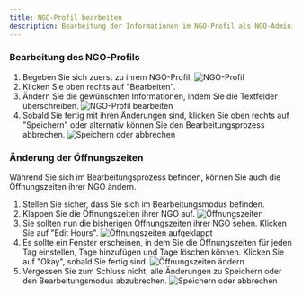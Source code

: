 ```yaml
---
title: NGO-Profil bearbeiten
description: Bearbeitung der Informationen im NGO-Profil als NGO-Administrator.
---
```


### Bearbeitung des NGO-Profils
1. Begeben Sie sich zuerst zu ihrem NGO-Profil.
![NGO-Profil](./ngoprofil.jpeg)
2. Klicken Sie oben rechts auf "Bearbeiten".
3. Ändern Sie die gewünschten Informationen, indem Sie die Textfelder überschreiben.
![NGO-Profil bearbeiten](./ngoprofilbearbeiten.jpeg)
4. Sobald Sie fertig mit ihren Änderungen sind, klicken Sie oben rechts auf "Speichern" oder alternativ können Sie den Bearbeitungsprozess abbrechen.
![Speichern oder abbrechen](./savecancel.png)

### Änderung der Öffnungszeiten
Während Sie sich im Bearbeitungsprozess befinden, können Sie auch die Öffnungszeiten ihrer NGO ändern.
1. Stellen Sie sicher, dass Sie sich im Bearbeitungsmodus befinden.
2. Klappen Sie die Öffnungszeiten ihrer NGO auf.
![Öffnungszeiten](./openinghours.png)
3. Sie sollten nun die bisherigen Öffnungszeiten ihrer NGO sehen. Klicken Sie auf "Edit Hours".
![Öffnungszeiten aufgeklappt](./openinghours2.png)
4. Es sollte ein Fenster erscheinen, in dem Sie die Öffnungszeiten für jeden Tag einstellen, Tage hinzufügen und Tage löschen können. Klicken Sie auf "Okay", sobald Sie fertig sind.
![Öffnungszeiten ändern](./edithours.png)
5. Vergessen Sie zum Schluss nicht, alle Änderungen zu Speichern oder den Bearbeitungsmodus abzubrechen.
![Speichern oder abbrechen](./savecancel.png)
